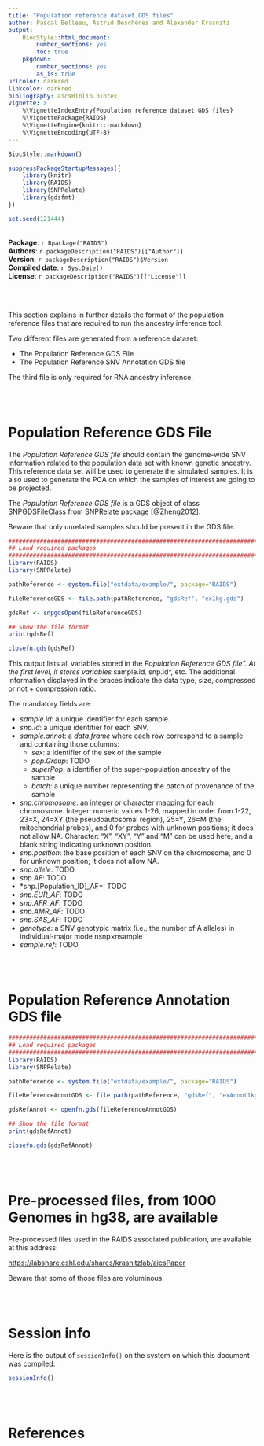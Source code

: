 ```yaml
---
title: "Population reference dataset GDS files"
author: Pascal Belleau, Astrid Deschênes and Alexander Krasnitz
output:
    BiocStyle::html_document:
        number_sections: yes
        toc: true
    pkgdown:
        number_sections: yes
        as_is: true
urlcolor: darkred
linkcolor: darkred
bibliography: aicsBiblio.bibtex
vignette: >
    %\VignetteIndexEntry{Population reference dataset GDS files}
    %\VignettePackage{RAIDS}
    %\VignetteEngine{knitr::rmarkdown}
    %\VignetteEncoding{UTF-8}
---
```


```r
BiocStyle::markdown()

suppressPackageStartupMessages({
    library(knitr)
    library(RAIDS)
    library(SNPRelate)
    library(gdsfmt)
})

set.seed(121444)
```

<br />
**Package**: `r Rpackage("RAIDS")`<br />
**Authors**: `r packageDescription("RAIDS")[["Author"]]`<br />
**Version**: `r packageDescription("RAIDS")$Version`<br />
**Compiled date**: `r Sys.Date()`<br />
**License**: `r packageDescription("RAIDS")[["License"]]`<br />


<br>
<br>




This section explains in further details the format of the population 
reference files that are required to run the ancestry inference tool. 

Two different files are generated from a reference dataset:

- The Population Reference GDS File
- The Population Reference SNV Annotation GDS file

The third file is only required for RNA ancestry inference. 

<br>
<br>

# Population Reference GDS File

The *Population Reference GDS file* should contain the genome-wide SNV 
information related to the population data set with known genetic ancestry. 
This reference data set will be used to generate the simulated samples. It is 
also used to generate the PCA on which the samples of interest are going to 
be projected. 

The *Population Reference GDS file* is a GDS object of class 
[SNPGDSFileClass](https://www.bioconductor.org/packages/release/bioc/vignettes/SNPRelate/inst/doc/SNPRelate.html#data-formats-used-in-snprelate) 
from [SNPRelate](https://www.bioconductor.org/packages/release/bioc/html/SNPRelate.html) 
package [@Zheng2012].

Beware that only unrelated samples should be present in the GDS file. 

```r
#############################################################################
## Load required packages
#############################################################################
library(RAIDS)    
library(SNPRelate)

pathReference <- system.file("extdata/example/", package="RAIDS")

fileReferenceGDS <- file.path(pathReference, "gdsRef", "ex1kg.gds")

gdsRef <- snpgdsOpen(fileReferenceGDS)

## Show the file format
print(gdsRef)

closefn.gds(gdsRef)
```

This output lists all variables stored in the *Population Reference GDS file". 
At the first level, it stores variables *sample.id*, *snp.id*, etc. 
The additional information displayed in the braces indicate the data type, 
size, compressed or not + compression ratio.

The mandatory fields are:

* *sample.id*:  a unique identifier for each sample.
* *snp.id*: a unique identifier for each SNV.
* *sample.annot*: a *data.frame* where each row correspond to a sample and containing those columns:
    * *sex*: a identifier of the sex of the sample
    * *pop.Group*: TODO
    * *superPop*: a identifier of the super-population ancestry of the sample
    * *batch*: a unique number representing the batch of provenance of the sample 
* *snp.chromosome*: an integer or character mapping for each chromosome. Integer: numeric values 1-26, mapped in order from 1-22, 23=X, 24=XY (the pseudoautosomal region), 25=Y, 26=M (the mitochondrial probes), and 0 for probes with unknown positions; it does not allow NA. Character: “X”, “XY”, “Y” and “M” can be used here, and a blank string indicating unknown position.
* *snp.position*: the base position of each SNV on the chromosome, and 0 for unknown position; it does not allow NA.
* *snp.allele*: TODO
* *snp.AF*: TODO
* *snp.[Population_ID]_AF*: TODO
* *snp.EUR_AF*: TODO
* *snp.AFR_AF*: TODO
* *snp.AMR_AF*: TODO
* *snp.SAS_AF*: TODO
* *genotype*: a SNV genotypic matrix (i.e., the number of A alleles) in individual-major mode nsnp×nsample
* *sample.ref*: TODO

<br>
<br>

# Population Reference Annotation GDS file


```r
#############################################################################
## Load required packages
#############################################################################
library(RAIDS)    
library(SNPRelate)

pathReference <- system.file("extdata/example/", package="RAIDS")

fileReferenceAnnotGDS <- file.path(pathReference, "gdsRef", "exAnnot1kg.gds")

gdsRefAnnot <- openfn.gds(fileReferenceAnnotGDS)

## Show the file format
print(gdsRefAnnot)

closefn.gds(gdsRefAnnot)
```


<br>
<br>


# Pre-processed files, from 1000 Genomes in hg38, are available

Pre-processed files used in the RAIDS associated publication, are 
available at this address:


[https://labshare.cshl.edu/shares/krasnitzlab/aicsPaper](https://labshare.cshl.edu/shares/krasnitzlab/aicsPaper)

Beware that some of those files are voluminous.

<br>
<br>

# Session info

Here is the output of `sessionInfo()` on the system on which this document was 
compiled:

```r
sessionInfo()
```

<br>
<br>

# References
